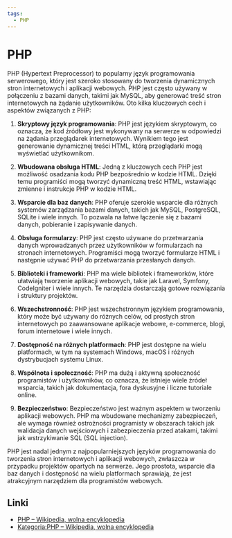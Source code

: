 ```yaml
---
tags:
  - PHP
---
```


# PHP

PHP (Hypertext Preprocessor) to popularny język programowania serwerowego, który jest szeroko stosowany do tworzenia dynamicznych stron internetowych i aplikacji webowych. PHP jest często używany w połączeniu z bazami danych, takimi jak MySQL, aby generować treść stron internetowych na żądanie użytkowników. Oto kilka kluczowych cech i aspektów związanych z PHP:

1. **Skryptowy język programowania**: PHP jest językiem skryptowym, co oznacza, że ​​kod źródłowy jest wykonywany na serwerze w odpowiedzi na żądania przeglądarek internetowych. Wynikiem tego jest generowanie dynamicznej treści HTML, którą przeglądarki mogą wyświetlać użytkownikom.

2. **Wbudowana obsługa HTML**: Jedną z kluczowych cech PHP jest możliwość osadzania kodu PHP bezpośrednio w kodzie HTML. Dzięki temu programiści mogą tworzyć dynamiczną treść HTML, wstawiając zmienne i instrukcje PHP w kodzie HTML.

3. **Wsparcie dla baz danych**: PHP oferuje szerokie wsparcie dla różnych systemów zarządzania bazami danych, takich jak MySQL, PostgreSQL, SQLite i wiele innych. To pozwala na łatwe łączenie się z bazami danych, pobieranie i zapisywanie danych.

4. **Obsługa formularzy**: PHP jest często używane do przetwarzania danych wprowadzanych przez użytkowników w formularzach na stronach internetowych. Programiści mogą tworzyć formularze HTML i następnie używać PHP do przetwarzania przesłanych danych.

5. **Biblioteki i frameworki**: PHP ma wiele bibliotek i frameworków, które ułatwiają tworzenie aplikacji webowych, takie jak Laravel, Symfony, CodeIgniter i wiele innych. Te narzędzia dostarczają gotowe rozwiązania i struktury projektów.

6. **Wszechstronność**: PHP jest wszechstronnym językiem programowania, który może być używany do różnych celów, od prostych stron internetowych po zaawansowane aplikacje webowe, e-commerce, blogi, forum internetowe i wiele innych.

7. **Dostępność na różnych platformach**: PHP jest dostępne na wielu platformach, w tym na systemach Windows, macOS i różnych dystrybucjach systemu Linux.

8. **Wspólnota i społeczność**: PHP ma dużą i aktywną społeczność programistów i użytkowników, co oznacza, że ​​istnieje wiele źródeł wsparcia, takich jak dokumentacja, fora dyskusyjne i liczne tutoriale online.

9. **Bezpieczeństwo**: Bezpieczeństwo jest ważnym aspektem w tworzeniu aplikacji webowych. PHP ma wbudowane mechanizmy zabezpieczeń, ale wymaga również ostrożności programisty w obszarach takich jak walidacja danych wejściowych i zabezpieczenia przed atakami, takimi jak wstrzykiwanie SQL (SQL injection).

PHP jest nadal jednym z najpopularniejszych języków programowania do tworzenia stron internetowych i aplikacji webowych, zwłaszcza w przypadku projektów opartych na serwerze. Jego prostota, wsparcie dla baz danych i dostępność na wielu platformach sprawiają, że jest atrakcyjnym narzędziem dla programistów webowych.

## Linki

- [PHP – Wikipedia, wolna encyklopedia](https://pl.wikipedia.org/wiki/PHP)
- [Kategoria:PHP – Wikipedia, wolna encyklopedia](https://pl.wikipedia.org/wiki/Kategoria:PHP)
